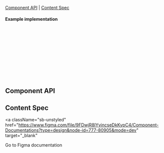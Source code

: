 

<Meta of={RangeDatePickerStories} />

<Title>RangeDatePicker</Title>

[Component API](#ComponentAPI) | [Content Spec](#ContentSpec)

<Canvas of={RangeDatePickerStories.RangeDatePicker} sourceState="none" />

#### Example implementation

```jsx
<RangeDatePicker
  toMonth={new Date('06/20/2023')}
  initialFromDate={new Date('2023-07-01')}
  initialToDate={new Date('2023-07-10')}
>
  {({ datepicker }) => (
    <DatePickerRangeCalendarsWrapper>
      <DatePicker {...datepicker} />
    </DatePickerRangeCalendarsWrapper>
  )}
</RangeDatePicker>
```

## Component API <a id="ComponentAPI" />

<ArgTypes of={RangeDatePickerStories.RangeDatePicker} sort="requiredFirst" />

## Content Spec <a id="ContentSpec" />

<a
  className="sb-unstyled"
  href="https://www.figma.com/file/9FDwjR8lYvincseDkKypC4/Component-Documentations?type=design&node-id=777-80905&mode=dev"
  target="_blank"
>
  Go to Figma documentation
</a>
